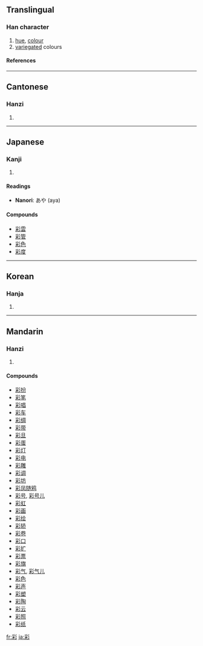 ==Translingual==
===Han character===
{{Han char|rn=59|rad=彡|as=08|sn=11|four=2292<sub>2</sub>|canj=月木竹竹竹 (BDHHH)}}
# [[hue]], [[colour]]
# [[variegated]] colours
====References====
{{Han ref|kx=0363.210|dkj=09992|dj=0682.190|hdz=20855.030|uh=5F69|ud=24425|bh=B16D|bd=45421}}
----
==Cantonese==
===Hanzi===
{{yue-hanzi|jyut=|y=choi2}}
# {{defn|Cantonese}}
----
==Japanese==
===Kanji===
{{ja-kanji|grade=|rs=彡08}}
# {{defn|Japanese}} 
====Readings====
{{ja-readings|on=[[さい]] (sai)|kun=[[いろどる]] (irodoru), [[いろどり]] (irodori), [[つや]] (tsuya)}}
* '''Nanori''': あや (aya)

====Compounds====
*[[彩雲]]
*[[彩管]]
*[[彩色]]
*[[彩度]]
----
==Korean==
===Hanja===
{{ko-hanja|hangeul=채|eumhun=|rv=chae|mr=ch'ae|y=chya}}
# {{defn|Korean}}
----
==Mandarin==
===Hanzi===
{{cmn-hanzi|pin=[[cǎi]] (cai3)|wg=ts'ai<sup>3</sup>}}
# {{defn|Mandarin}}

====Compounds====
*[[彩扮]]
*[[彩笔]]
*[[彩唱]]
*[[彩车]]
*[[彩绸]]
*[[彩带]]
*[[彩旦]]
*[[彩蛋]]
*[[彩灯]]
*[[彩电]]
*[[彩雕]]
*[[彩调]]
*[[彩坊]]
*[[彩凤随鸦]]
*[[彩号]], [[彩号儿]]
*[[彩虹]]
*[[彩画]]
*[[彩绘]]
*[[彩轿]]
*[[彩卷]]
*[[彩口]]
*[[彩扩]]
*[[彩票]]
*[[彩旗]]
*[[彩气]], [[彩气儿]]
*[[彩色]]
*[[彩声]]
*[[彩塑]]
*[[彩陶]]
*[[彩云]]
*[[彩照]]
*[[彩纸]]

[[fr:彩]]
[[ja:彩]]